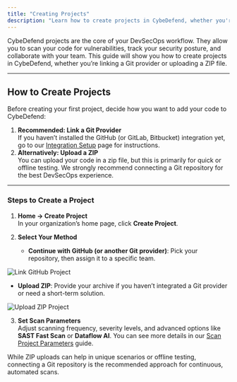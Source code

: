 ```yaml
---
title: "Creating Projects"
description: "Learn how to create projects in CybeDefend, whether you're linking a Git provider or uploading a ZIP file."
---
```


CybeDefend projects are the core of your DevSecOps workflow. They allow you to scan your code for vulnerabilities, track your security posture, and collaborate with your team. This guide will show you how to create projects in CybeDefend, whether you’re linking a Git provider or uploading a ZIP file.

---

## How to Create Projects

Before creating your first project, decide how you want to add your code to CybeDefend:

1. **Recommended: Link a Git Provider**  
   If you haven’t installed the GitHub (or GitLab, Bitbucket) integration yet, go to our [Integration Setup](/static-scanning-code-repository/connect-your-source-code/connect-github) page for instructions.
2. **Alternatively: Upload a ZIP**  
   You can upload your code in a zip file, but this is primarily for quick or offline testing. We strongly recommend connecting a Git repository for the best DevSecOps experience.

---

### Steps to Create a Project

1. **Home → Create Project**  
   In your organization’s home page, click **Create Project**.

2. **Select Your Method**  
   - **Continue with GitHub (or another Git provider)**: Pick your repository, then assign it to a specific team. 

<Frame>
  <img src="/images/get-started/setting-up-account/link-github-project.png" alt="Link GitHub Project" style={{ borderRadius: '0.5rem' }} />
</Frame>

   - **Upload ZIP**: Provide your archive if you haven’t integrated a Git provider or need a short-term solution.

<Frame>
  <img src="/images/get-started/setting-up-account/upload-zip-project.png" alt="Upload ZIP Project" style={{ borderRadius: '0.5rem'}} />
</Frame>

3. **Set Scan Parameters**  
   Adjust scanning frequency, severity levels, and advanced options like **SAST Fast Scan** or **Dataflow AI**. You can see more details in our [Scan Project Parameters](/get-started/general-information/scan-parameters) guide.

<Note>
While ZIP uploads can help in unique scenarios or offline testing, connecting a Git repository is the recommended approach for continuous, automated scans.
</Note>
